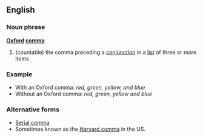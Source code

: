 ==English==
===Noun phrase===
'''[[Oxford]] [[comma]]'''
{{wikipedia}}
#(countable) the comma preceding a [[conjunction]] in a [[list]] of three or more items

===Example===
*With an Oxford comma: ''red, green, yellow, and blue''
*Without an Oxford comma: ''red, green, yellow and blue''

===Alternative forms===
*[[Serial comma]]
*Sometimes known as the [[Harvard comma]] in the US.